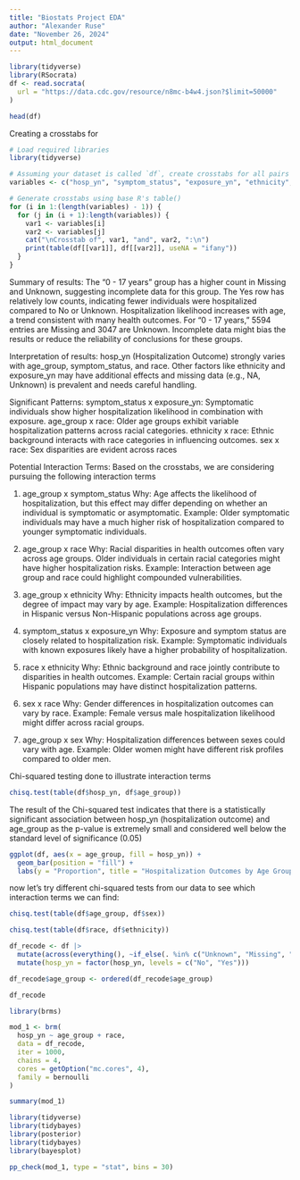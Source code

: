 ---
title: "Biostats Project EDA"
author: "Alexander Ruse"
date: "November 26, 2024"
output: html_document
---

```{r}
library(tidyverse)
library(RSocrata)
df <- read.socrata(
  url = "https://data.cdc.gov/resource/n8mc-b4w4.json?$limit=50000"
)
```

```{r}
head(df)
```


Creating a crosstabs for 
```{r}
# Load required libraries
library(tidyverse)

# Assuming your dataset is called `df`, create crosstabs for all pairs of variables
variables <- c("hosp_yn", "symptom_status", "exposure_yn", "ethnicity", "age_group", "race", "sex")

# Generate crosstabs using base R's table()
for (i in 1:(length(variables) - 1)) {
  for (j in (i + 1):length(variables)) {
    var1 <- variables[i]
    var2 <- variables[j]
    cat("\nCrosstab of", var1, "and", var2, ":\n")
    print(table(df[[var1]], df[[var2]], useNA = "ifany"))
  }
}


```
Summary of results: The "0 - 17 years" group has a higher count in Missing and Unknown, suggesting incomplete data for this group. The Yes row has relatively low counts, indicating fewer individuals were hospitalized compared to No or Unknown. Hospitalization likelihood increases with age, a trend consistent with many health outcomes. For "0 - 17 years," 5594 entries are Missing and 3047 are Unknown. Incomplete data might bias the results or reduce the reliability of conclusions for these groups.
 

Interpretation of results: 
hosp_yn (Hospitalization Outcome) strongly varies with age_group, symptom_status, and race.
Other factors like ethnicity and exposure_yn may have additional effects and missing data (e.g., NA, Unknown) is prevalent and needs careful handling.

Significant Patterns:
symptom_status x exposure_yn: Symptomatic individuals show higher hospitalization likelihood in combination with exposure.
age_group x race: Older age groups exhibit variable hospitalization patterns across racial categories.
ethnicity x race: Ethnic background interacts with race categories in influencing outcomes.
sex x race: Sex disparities are evident across races

Potential Interaction Terms:
Based on the crosstabs, we are considering pursuing the following interaction terms

1. age_group x symptom_status
Why: Age affects the likelihood of hospitalization, but this effect may differ depending on whether an individual is symptomatic or asymptomatic.
Example: Older symptomatic individuals may have a much higher risk of hospitalization compared to younger symptomatic individuals.

2. age_group x race
Why: Racial disparities in health outcomes often vary across age groups. Older individuals in certain racial categories might have higher hospitalization risks.
Example: Interaction between age group and race could highlight compounded vulnerabilities.

3. age_group x ethnicity
Why: Ethnicity impacts health outcomes, but the degree of impact may vary by age.
Example: Hospitalization differences in Hispanic versus Non-Hispanic populations across age groups.

4. symptom_status x exposure_yn
Why: Exposure and symptom status are closely related to hospitalization risk.
Example: Symptomatic individuals with known exposures likely have a higher probability of hospitalization.

5. race x ethnicity
Why: Ethnic background and race jointly contribute to disparities in health outcomes.
Example: Certain racial groups within Hispanic populations may have distinct hospitalization patterns.

6. sex x race
Why: Gender differences in hospitalization outcomes can vary by race.
Example: Female versus male hospitalization likelihood might differ across racial groups.

7. age_group x sex
Why: Hospitalization differences between sexes could vary with age.
Example: Older women might have different risk profiles compared to older men.

Chi-squared testing done to illustrate interaction terms
```{r}
chisq.test(table(df$hosp_yn, df$age_group))

```
The result of the Chi-squared test indicates that there is a statistically significant association between hosp_yn (hospitalization outcome) and age_group as the p-value is extremely small and considered well below the standard level of significance (0.05)

```{r}
ggplot(df, aes(x = age_group, fill = hosp_yn)) +
  geom_bar(position = "fill") +
  labs(y = "Proportion", title = "Hospitalization Outcomes by Age Group")

```

now let's try different chi-squared tests from our data to see which interaction terms we can find:
```{r}
chisq.test(table(df$age_group, df$sex))

```

```{r}
chisq.test(table(df$race, df$ethnicity))
```

```{r}
df_recode <- df |>
  mutate(across(everything(), ~if_else(. %in% c("Unknown", "Missing", "NA"), NA_character_, .))) |>
  mutate(hosp_yn = factor(hosp_yn, levels = c("No", "Yes")))

df_recode$age_group <- ordered(df_recode$age_group)
```

```{r}
df_recode
```

```{r}
library(brms)
```


```{r}
mod_1 <- brm(
  hosp_yn ~ age_group + race,
  data = df_recode,
  iter = 1000,
  chains = 4,
  cores = getOption("mc.cores", 4),
  family = bernoulli
)
```

```{r}
summary(mod_1)
```


```{r}
library(tidyverse)
library(tidybayes)
library(posterior)
library(tidybayes)
library(bayesplot) 
```

```{r}
pp_check(mod_1, type = "stat", bins = 30)
```

